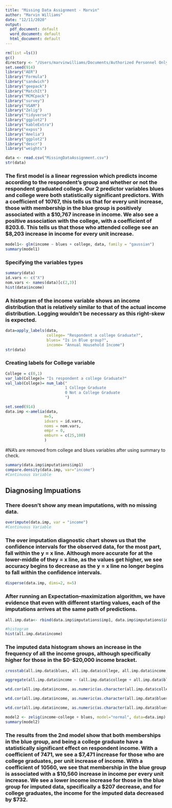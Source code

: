 ```yaml
---
title: "Missing Data Assignment - Marvin"
author: "Marvin Williams"
date: "12/11/2020"
output:
  pdf_document: default
  word_document: default
  html_document: default
---
```


```r
rm(list =ls())
gc()
directory <- "/Users/marvinwilliams/Documents/Authorized Personnel Only/Grad School/DATA 712 Advanced Analytics/Week 11 - 11:11"
set.seed(914)
library("AER")
library("Formula")
library("sandwich")
library("geepack")
library("MatchIt")
library("MCMCpack")
library("survey")
library("VGAM")
library("Zelig")
library("tidyverse")
library("ggplot2")
library("kableExtra")
library("expss")
library("Amelia")
library("ggplot2")
library("descr")
library("weights")
```


```r
data <- read.csv("MissingDataAssignment.csv")
str(data)

```

### The first model is a linear regression which predicts income according to the respondent's group and whether or not the respondent graduated college. Our 2 predictor variables blues and college were both statistically significant predictors. With a coefficient of  10767, this tells us that for every unit increase, those with membership in the blue group is positively associated with a $10,767 increase in income. We also see a positive association with the college, with a coefficient of 8203.6. This tells us that those who attended college see an $8,203 increase in income for every unit increase. 

```r
model1<- glm(income ~ blues + college, data, family = "gaussian")
summary(model1)
```
### Specifying the variables types
```r
summary(data)
id.vars <- c("X")
nom.vars <- names(data)[c(2,3)]
hist(data$income)
```
### A histogram of the income variable shows an income distribution that is relatively similar to that of the actual income distribution. Logging wouldn't be necessary as this right-skew is expected. 

```r
data=apply_labels(data, 
                  college= "Respondent a college Graduate?",
                  blues= "Is in Blue group?",
                  income= "Annual Household Income")
str(data)
```

### Creating labels for College variable
```r
College = c(0,1)
var_lab(College)= "Is respondent a college Graduate?"
val_lab(College)= num_lab("
                          1 College Graduate
                          0 Not a College Graduate
                          ")
```

```r
set.seed(914)
data.imp <-amelia(data,
                 m=5,
                 idvars = id.vars,
                 noms = nom.vars,
                 empr = 0,
                 emburn = c(25,100)
                 )
```

#NA's are removed from college and blues variables after using summary to check.  

```r
summary(data.imp$imputations$imp1)
compare.density(data.imp, var="income")
#Continuous Variable
```
## Diagnosing Impuations
### There doesn't show any mean imputations, with no missing data.

```r
overimpute(data.imp, var = "income")
#Continuous Variable
```

### The over imputation diagnostic chart shows us that the confidence intervals for the observed data, for the most part, fall within the y = x line. Although more accurate for at the lower-middle of they = x line, as the values get higher, we see accuracy begins to decrease as the y = x line no longer begins to fall within the confidence intervals. 

```r
disperse(data.imp, dims=2, m=5)
```
### After running an Expectation–maximization algorithm, we have evidence that even with different starting values, each of the imputations arrives at the same path of predictions.

```r
all.imp.data<- rbind(data.imp$imputations$imp1, data.imp$imputations$imp2, data.imp$imputations$imp3, data.imp$imputations$imp4, data.imp$imputations$imp5)

#histogram
hist(all.imp.data$income)
```

### The imputed data histogram shows an increase in the frequency of all the income groups, although specifically higher for those in the $0-$20,000 income bracket.  

```r
crosstab(all.imp.data$blues, all.imp.data$college, all.imp.data$income, prop.c = T, prop.r = T, plot = F, echo=F) 

aggregate(all.imp.data$income ~ (all.imp.data$college + all.imp.data$blues), data=all.imp.data, na.rm=T, mean)
```

```r
wtd.cor(all.imp.data$income, as.numeric(as.character(all.imp.data$college)))

wtd.cor(all.imp.data$income, as.numeric(as.character(all.imp.data$blues)))

wtd.cor(all.imp.data$income, as.numeric(as.character(all.imp.data$blues + all.imp.data$college)))
```

```r
model2 <- zelig(income~college + blues, model="normal", data=data.imp)
summary(model2)
```

### The results from the 2nd model show that both memberships in the blue group, and being a college graduate have a statistically significant effect on respondent income. With a coefficient of 7471, we see a $7,471 increase for those who are college graduates, per unit increase of income. With a coefficient of 10560, we see that membership in the blue group is associated with a $10,560 increase in income per every unit increase. We see a lower income increase for those in the blue group for imputed data, specifically a $207 decrease, and for college graduates, the income for the imputed data decreased by $732. 